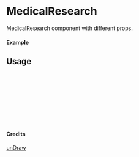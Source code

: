 
<Meta of={MedicalResearch} title="unDraw/MedicalResearch" />

# MedicalResearch

MedicalResearch component with different props.

#### Example

<Canvas of={MedicalResearch.Primary} />

## Usage

```ts
import { MedicalResearch } from "yadl-ui";

const Example = () => {
  return (
      <MedicalResearch />
  );
};

export default Example;
```

#### Credits
[unDraw](https://undraw.co/illustrations)
